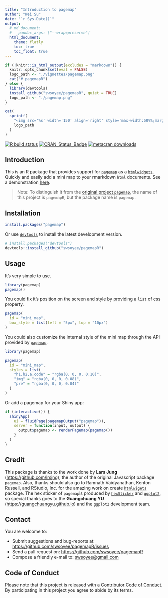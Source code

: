 ```yaml
---
title: "Introduction to pagemap"
author: "Wei Su"
date: "`r Sys.Date()`"
output:
  # md_document:
  #   pandoc_args: ["--wrap=preserve"]
  html_document:
    theme: flatly
    toc: true
    toc_float: true
---
```


<!--
%\VignetteEngine{knitr::rmarkdown}
%\VignetteIndexEntry{Introduction to pagemap}
-->

```r
if (!knitr::is_html_output(excludes = "markdown")) {
  knitr::opts_chunk$set(eval = FALSE)
  logo_path <- "./vignettes/pagemap.png"
  cat("# pagemapR")
} else {
  library(devtools)
  install_github("swsoyee/pagemapR", quiet = TRUE)
  logo_path <- "./pagemap.png"
}
```

```r
cat(
  sprintf(
    "<img src='%s' width='150' align='right' style='max-width:50%%;margin-left:20px;'>",
    logo_path
  )
)
```

<!-- badges: start -->
[![R build status](https://github.com/swsoyee/pagemapR/workflows/R-CMD-check/badge.svg)](https://github.com/swsoyee/pagemapR/actions)
[![CRAN_Status_Badge](https://www.r-pkg.org/badges/version/pagemap)](https://cran.r-project.org/package=pagemap)
[![metacran downloads](https://cranlogs.r-pkg.org/badges/grand-total/pagemap)](https://cran.r-project.org/package=pagemap)
<!-- badges: end -->

## Introduction

This is an R package that provides support for [`pagemap`](https://larsjung.de/pagemap/) as a [`htmlwidgets`](https://www.htmlwidgets.org/).  
Quickly and easily add a mini map to your rmarkdown `html` documents. 
See a demonstration [here](https://swsoyee.github.io/pagemapR/).

> Note: To distinguish it from the [original project `pagemap`](https://larsjung.de/pagemap/), the name of this project is `pagemapR`, but the package name is `pagemap`.


## Installation

```r
install.packages("pagemap")
```

Or use [`devtools`](https://www.r-project.org/nosvn/pandoc/devtools.html) to install the latest development version.

```r
# install.packages("devtools")
devtools::install_github("swsoyee/pagemapR")
```

## Usage

It's very simple to use.

```r
library(pagemap)
pagemap()
```

You could fix it's position on the screen and style by providing a `list` of css property.

```r
pagemap(
  id = "mini_map",
  box_style = list(left = "5px", top = "10px")
)
```

You could also customize the internal style of the mini map through the API provided by [`pagemap`](https://larsjung.de/pagemap/).

```r
library(pagemap)
```

```r
pagemap(
  id = "mini_map",
  styles = list(
    "h1,h2,a,code" = "rgba(0, 0, 0, 0.10)",
    "img" = "rgba(0, 0, 0, 0.08)",
    "pre" = "rgba(0, 0, 0, 0.04)"
  )
)
```

Or add a pagemap for your Shiny app:

```r
if (interactive()) {
  shinyApp(
    ui = fluidPage(pagemapOutput("pagemap")),
    server = function(input, output) {
      output$pagemap <- renderPagemap(pagemap())
    }
  )
}
```

## Credit

This package is thanks to the work done by **Lars Jung** (<https://github.com/lrsjng>), the author of the original Javascript package `pagemap`. Also, thanks should also go to Ramnath Vaidyanathan, Kenton Russell, and RStudio, Inc. for the amazing work on create [`htmlwigets`](https://www.htmlwidgets.org/) package. The hex sticker of `pagemap`is produced by [`hexSticker`](https://github.com/GuangchuangYu/hexSticker) and [`ggplot2`](https://ggplot2.tidyverse.org/), so special thanks goes to the **Guangchuang YU** (<https://guangchuangyu.github.io>) and the `ggplot2` development team.

## Contact

You are welcome to:

* Submit suggestions and bug-reports at: 
  <https://github.com/swsoyee/pagemapR/issues>
* Send a pull request on: <https://github.com/swsoyee/pagemapR>
* Compose a friendly e-mail to: <swsoyee@gmail.com>

## Code of Conduct

Please note that this project is released with a [Contributor Code of Conduct](https://github.com/swsoyee/pagemapR/blob/master/CODE_OF_CONDUCT.md). By participating in this project you agree to abide by its terms.
